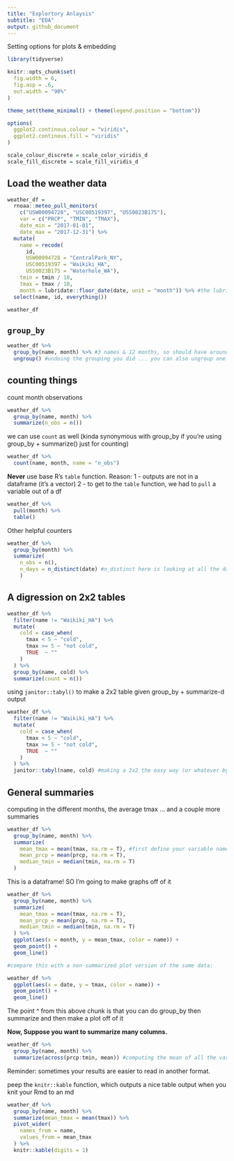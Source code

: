 ```yaml
---
title: "Explortory Anlaysis"
subtitle: "EDA"
output: github_document
---
```


Setting options for plots & embedding

```r
library(tidyverse)

knitr::opts_chunk$set(
  fig.width = 6,
  fig.asp = .6, 
  out.width = "90%"
)

theme_set(theme_minimal() + theme(legend.position = "bottom"))

options(
  ggplot2.continous.colour = "viridis",
  ggplot2.continous.fill = "viridis"
)

scale_colour_discrete = scale_color_viridis_d
scale_fill_discrete = scale_fill_viridis_d
```


## Load the weather data

```r
weather_df = 
  rnoaa::meteo_pull_monitors(
    c("USW00094728", "USC00519397", "USS0023B17S"),
    var = c("PRCP", "TMIN", "TMAX"), 
    date_min = "2017-01-01",
    date_max = "2017-12-31") %>%
  mutate(
    name = recode(
      id, 
      USW00094728 = "CentralPark_NY", 
      USC00519397 = "Waikiki_HA",
      USS0023B17S = "Waterhole_WA"),
    tmin = tmin / 10,
    tmax = tmax / 10,
    month = lubridate::floor_date(date, unit = "month")) %>% #the lubridate package, a tidyverse adjacent package, which take the "floor" of the date and pulls it to the nearest month (so all dates in Jan-xx-2001, will be noted as Jan 01 - 01)
  select(name, id, everything())

weather_df
```


## `group_by`

```r
weather_df %>% 
  group_by(name, month) %>% #3 names & 12 months, so should have around 36 groups
  ungroup() #undoing the grouping you did ... you can also ungroup one variable at a time ungroup(name)
```


## counting things

count month observations
```r
weather_df %>% 
  group_by(name, month) %>% 
  summarize(n_obs = n())
```


we can use `count` as well (kinda synonymous with group_by if you're using group_by + summarize() just for counting)

```r
weather_df %>% 
  count(name, month, name = "n_obs")
```


**Never** use base R's `table` function.
Reason:
1 - outputs are not in a dataframe (it's a vector) 
2 - to get to the `table` function, we had to `pull` a variable out of a df 
```r
weather_df %>% 
  pull(month) %>% 
  table()
```



Other helpful counters

```r
weather_df %>% 
  group_by(month) %>% 
  summarize(
    n_obs = n(), 
    n_days = n_distinct(date) #n_distinct here is looking at all the dates in a given month (what  you grouped by)
    )
```


## A digression on 2x2 tables

```r
weather_df %>% 
  filter(name != "Waikiki_HA") %>% 
  mutate(
    cold = case_when(
      tmax < 5 ~ "cold", 
      tmax >= 5 ~ "not cold", 
      TRUE  ~ ""
    )
  ) %>% 
  group_by(name, cold) %>% 
  summarize(count = n()) 
```


using `janitor::tabyl()` to make a 2x2 table given group_by + summarize-d output

```r
weather_df %>% 
  filter(name != "Waikiki_HA") %>% 
  mutate(
    cold = case_when(
      tmax < 5 ~ "cold", 
      tmax >= 5 ~ "not cold", 
      TRUE  ~ ""
    )
  ) %>% 
  janitor::tabyl(name, cold) #making a 2x2 the easy way (or whatever by whatever table)
```


## General summaries

computing in the different months, the average tmax ... and a couple more summaries 
```r
weather_df %>% 
  group_by(name, month) %>% 
  summarize(
    mean_tmax = mean(tmax, na.rm = T), #first define your variable name (mean_tmax) and then define what you want to go into that summary variable
    mean_prcp = mean(prcp, na.rm = T),
    median_tmin = median(tmin, na.rm = T)
  )
```


This is a dataframe! SO I'm going to make graphs off of it
```r
weather_df %>% 
  group_by(name, month) %>% 
  summarize(
    mean_tmax = mean(tmax, na.rm = T),
    mean_prcp = mean(prcp, na.rm = T),
    median_tmin = median(tmin, na.rm = T)
  ) %>% 
  ggplot(aes(x = month, y = mean_tmax, color = name)) +
  geom_point() + 
  geom_line()

#compare this with a non-summarized plot version of the same data: 

weather_df %>% 
  ggplot(aes(x = date, y = tmax, color = name)) +
  geom_point() + 
  geom_line()
```


The point ^ from this above chunk is that you can do group_by then summarize and then make a plot off of it


**Now, Suppose you want to summarize many columns.**
```r
weather_df %>% 
  group_by(name, month) %>% 
  summarize(across(prcp:tmin, mean)) #computing the mean of all the variables starting from the prcp variables TO [:] tmin
```


Reminder: sometimes your results are easier to read in another format. 

peep the `knitr::kable` function, which outputs a nice table output when you knit your Rmd to an md
```r
weather_df %>% 
  group_by(name, month) %>% 
  summarize(mean_tmax = mean(tmax)) %>% 
  pivot_wider(
    names_from = name,
    values_from = mean_tmax
  ) %>% 
  knitr::kable(digits = 1)
```

